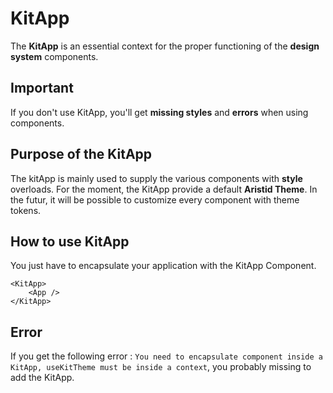 
<Meta title="Design System/General/KitApp" />

# KitApp

The **KitApp** is an essential context for the proper functioning of the **design system** components.

## Important

If you don't use KitApp, you'll get **missing styles** and **errors** when using components.

## Purpose of the KitApp

The kitApp is mainly used to supply the various components with **style** overloads. For the moment, the KitApp provide a default **Aristid Theme**. In the futur, it will be possible to customize every component with theme tokens.

## How to use KitApp

You just have to encapsulate your application with the KitApp Component.

```tsx 
<KitApp>
    <App />
</KitApp>
```

## Error 

If you get the following error : `You need to encapsulate component inside a KitApp, useKitTheme must be inside a context`, you probably missing to add the KitApp.
